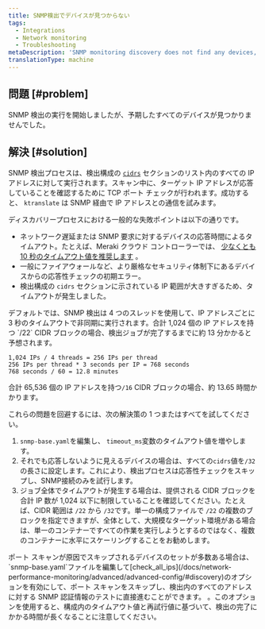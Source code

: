 ```yaml
---
title: SNMP検出でデバイスが見つからない
tags:
  - Integrations
  - Network monitoring
  - Troubleshooting
metaDescription: 'SNMP monitoring discovery does not find any devices, or you didn''t find all of the devices you expected.'
translationType: machine
---
```


## 問題 [#problem]

SNMP 検出の実行を開始しましたが、予期したすべてのデバイスが見つかりませんでした。

## 解決 [#solution]

SNMP 検出プロセスは、検出構成の [`cidrs`](/docs/network-performance-monitoring/advanced/advanced-config/#discovery) セクションのリスト内のすべての IP アドレスに対して実行されます。スキャン中に、ターゲット IP アドレスが応答していることを確認するために TCP ポート チェックが行われます。成功すると、 `ktranslate` は SNMP 経由で IP アドレスとの通信を試みます。

ディスカバリープロセスにおける一般的な失敗ポイントは以下の通りです。

* ネットワーク遅延または SNMP 要求に対するデバイスの応答時間によるタイムアウト。たとえば、Meraki クラウド コントローラーでは、 [少なくとも 10 秒のタイムアウト値を推奨します](https://documentation.meraki.com/General_Administration/Monitoring_and_Reporting/SNMP_Overview_and_Configuration) 。
* 一般にファイアウォールなど、より厳格なセキュリティ体制下にあるデバイスからの応答性チェックの初期エラー。
* 検出構成の `cidrs` セクションに示されている IP 範囲が大きすぎるため、タイムアウトが発生しました。

<Callout variant="important">
  デフォルトでは、SNMP 検出は 4 つのスレッドを使用して、IP アドレスごとに 3 秒のタイムアウトで非同期に実行されます。合計 1,024 個の IP アドレスを持つ `/22` CIDR ブロックの場合、検出ジョブが完了するまでに約 13 分かかると予想されます。

  ```
  1,024 IPs / 4 threads = 256 IPs per thread 
  256 IPs per thread * 3 seconds per IP = 768 seconds
  768 seconds / 60 = 12.8 minutes
  ```

  合計 65,536 個の IP アドレスを持つ`/16` CIDR ブロックの場合、約 13.65 時間かかります。
</Callout>

これらの問題を回避するには、次の解決策の 1 つまたはすべてを試してください。

1. `snmp-base.yaml`を編集し、 `timeout_ms`変数のタイムアウト値を増やします。
2. それでも応答しないように見えるデバイスの場合は、すべての`cidrs`値を`/32`の長さに設定します。これにより、検出プロセスは応答性チェックをスキップし、SNMP接続のみを試行します。
3. ジョブ全体でタイムアウトが発生する場合は、提供される CIDR ブロックを合計 IP 数が 1,024 以下に制限していることを確認してください。たとえば、CIDR 範囲は `/22` から `/32`です。単一の構成ファイルで `/22` の複数のブロックを指定できますが、全体として、大規模なターゲット環境がある場合は、単一のコンテナーですべての作業を実行しようとするのではなく、複数のコンテナーに水平にスケーリングすることをお勧めします。

<Callout variant="tip">
  ポート スキャンが原因でスキップされるデバイスのセットが多数ある場合は、 `snmp-base.yaml`ファイルを編集して[check_all_ips](/docs/network-performance-monitoring/advanced/advanced-config/#discovery)のオプションを有効にして、ポート スキャンをスキップし、検出内のすべてのアドレスに対する SNMP 認証情報のテストに直接進むことができます。 。このオプションを使用すると、構成内のタイムアウト値と再試行値に基づいて、検出の完了にかかる時間が長くなることに注意してください。
</Callout>